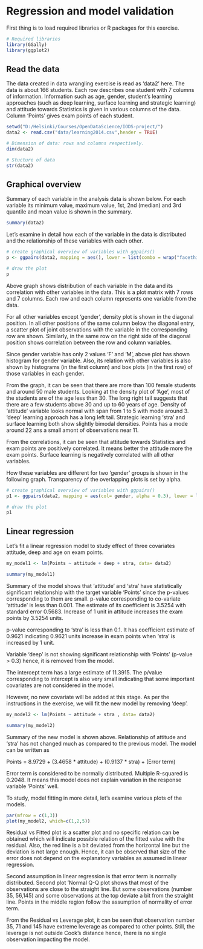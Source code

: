 # Regression and model validation

First thing is to load required libraries or R packages for this exercise.

```r
# Required libraries
library(GGally)
library(ggplot2)
```

## Read the data

The data created in data wrangling exercise is read as 'data2' here.
The data is about 166 students. Each row describes one student with 7 columns of information.
Information such as age, gender, student's learning approaches (such as deep learning, surface learning and strategic learning) and attitude towards Statistics is given in various columns of the data.
Column 'Points' gives exam points of each student.

```r
setwd("D:/Helsinki/Courses/OpenDataScience/IODS-project/")
data2 <- read.csv("data/learning2014.csv",header = TRUE)

# Dimension of data: rows and columns respectively.
dim(data2)

# Stucture of data
str(data2)

```


## Graphical overview

Summary of each variable in the analysis data is shown below. 
For each variable its minimum value, maximum value, 1st, 2nd (median) and 3rd quantile and mean value is shown in the summary. 

```r

summary(data2)

```


Let's examine in detail how each of the variable in the data is distributed and the relationship of these variables with each other.

```r

# create graphical overview of variables with ggpairs()
p <- ggpairs(data2, mapping = aes(), lower = list(combo = wrap("facethist", bins = 20)))

# draw the plot
p


```

Above graph shows distribution of each variable in the data and its correlation with other variables in the data. 
This is a plot matrix with 7 rows and 7 columns. Each row and each column represents one variable from the data.

For all other variables except 'gender', density plot is shown in the diagonal position. 
In all other positions of the same column below the diagonal entry, a scatter plot of joint observations with the variable in the corresponding row are shown.
Similarly, in the same row on the right side of the diagonal position shows correlation between the row and column variables.

Since gender variable has only 2 values 'F' and 'M', above plot has shown histogram for gender variable. 
Also, its relation with other variables is also shown by histograms (in the first column) and box plots (in the first row) of those variables in each gender.

From the graph, it can be seen that there are more than 100 female students and around 50 male students. 
Looking at the density plot of 'Age', most of the students are of the age less than 30. The long right tail suggests that there are a few students above 30 and up to 60 years of age.
Density of 'attitude' variable looks normal with span from 1 to 5 with mode around 3. 'deep' learning approach has a long left tail. 
Strategic learning 'stra' and surface learning both show slightly bimodal densities.  Points has a mode around 22 ans a small amont of observations near 11.

From the correlations, it can be seen that attitude towards Statistics and exam points are positively correlated. It means better the attitude more the exam points.
Surface learning is negatively correlated with all other variables.


How these variables are different for two 'gender' groups is shown in the following graph. 
Transparency of the overlapping plots is set by alpha.



```r

# create graphical overview of variables with ggpairs()
p1 <- ggpairs(data2, mapping = aes(col= gender, alpha = 0.3), lower = list(combo = wrap("facethist", bins = 20)))

# draw the plot
p1


```



## Linear regression

Let's fit a linear regression model to study effect of three covariates attitude, deep and age on exam points.


```r

my_model1 <- lm(Points ~ attitude + deep + stra, data= data2)

summary(my_model1)

```

Summary of the model shows that 'attitude' and 'stra' have statistically significant relationship with the target variable 'Points' since the p-values corresponding to them are small.
p-value corresponding to co-variate 'attitude' is less than 0.001. The estimate of its coefficient is 3.5254 with standard error 0.5683. 
Increase of 1 unit in attitude increases the exam points by 3.5254 units.

p-value corresponding to 'stra' is less than 0.1. It has coefficient estimate of 0.9621 indicating 0.9621 units increase in exam points when 'stra' is increased by 1 unit.

Variable 'deep' is not showing significant relationship with 'Points' (p-value > 0.3) hence, it is removed from the model.

The intercept term has a large estimate of 11.3915. The p/value corresponding to intercept is also very small indicating that some important covariates are not considered in the model.

However, no new covariate will be added at this stage. 
As per the instructions in the exercise, we will fit the new model by removing 'deep'. 

```r

my_model2 <- lm(Points ~ attitude + stra , data= data2)

summary(my_model2)

```
Summary of the new model is shown above. 
Relationship of attitude and 'stra' has not changed much as compared to the previous model. 
The model can be written as

Points = 8.9729 + (3.4658 * attitude) + (0.9137 * stra) + (Error term)

Error term is considered to be normally distributed. 
Multiple R-squared is 0.2048. It means this model does not explain variation in the response variable 'Points' well. 

To study, model fitting in more detail, let's examine various plots of the models.

```r

par(mfrow = c(1,3))
plot(my_model2, which=c(1,2,5))

```

Residual vs Fitted plot is a scatter plot and no specific relation can be obtained which will indicate possible relation of the fitted value with the residual. 
Also, the red line is a bit deviated from the horizontal line but the deviation is not large enough. 
Hence, it can be observed that size of the error does not depend on the explanatory variables as assumed in linear regression.

Second assumption in linear regression is that error term is normally distributed. Second plot 'Normal Q-Q plot shows that most of the observations are close to the straight line. But some observations (number 35, 56,145) and some observations at the top deviate a bit from the straight line. Points in the middle region follow the assumption of normality of error term.

From the Residual vs Leverage plot, it can be seen that observation number 35, 71 and 145 have extreme leverage as compared to other points. Still, the leverage is not outside Cook's distance hence, there is no single observation impacting the model.



